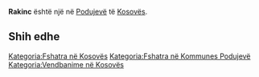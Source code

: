 {{Fshat në 
 | Emri                = Rakinc
 | EmriAlt                = 
 | NAME_SHORT_FORM=      
 | NAME_GENERIC=      
 | NAME_SORT_NAME_RO=      RAKINC
 | FULL_NAME_RO = Rakinc
 | FULL_NAME_ND_RO=Rakinc
 | SORT_NAME_RG=RAKINC
 | FULL_NAME_RG=Rakinc
 | FULL_NAME_ND_RG=Rakinc
 | SRP_NAME_SHORT_FORM=      
 | SRP_NAME_GENERIC=      
 | SRP_NAME_SORT_NAME_RO=      
 | SRP_FULL_NAME_RO = 
 | SRP_FULL_NAME_ND_RO=
 | SRP_SORT_NAME_RG=
 | SRP_FULL_NAME_RG=
 | SRP_FULL_NAME_ND_RG=
 | Emri (Rasa dhanore) = 
 | Figura              = 
 | Shteti              = Kosovo
 | Komuna              = Podujevë
 | Kodi postar         = 
 | Sipërfaqja          = 

 | Popullsia           = 

 | Regj. i popullsisë  = 
 | Dend. e popullsisë  = 
 | Faqja zyrtare       = 
 <!--- Koordinatat ----> 
 | Gjerësia            = 42.861944
 | Gjatësia            = 21.351389
 | Lartësia            = 
}}
'''Rakinc''' është një [[]] në [[Podujevë]] të [[Kosovës]].

<!-- == Gjeografia == -->
<!-- == Historia == -->
<!-- == Demografia == -->
== Shih edhe ==
{{Komuna Podujevë}}
{{Kosovo-Administrata-Cung}}

[[Kategoria:Fshatra në Kosovës]]
[[Kategoria:Fshatra në Kommunes Podujevë]]
[[Kategoria:Vendbanime në Kosovës]]